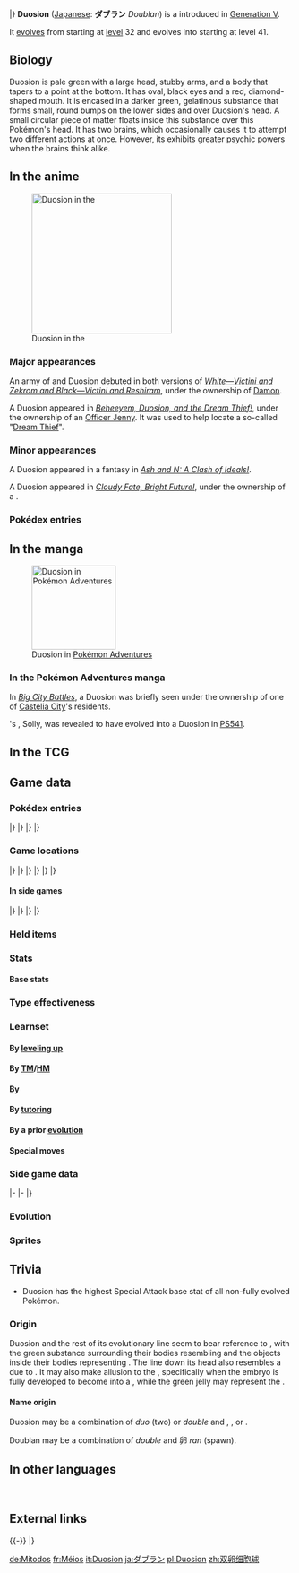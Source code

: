 {{PokémonPrevNext/Head|type=Psychic}}
{{PokémonPrevNext/Pokémon|type=Psychic|prevnum=577|prev=Solosis|nextnum=579|next=Reuniclus}}
|}
{{Pokémon Infobox
|name=Duosion
|jname=ダブラン
|jtranslit=Daburan
|tmname=Doublan
|category=Mitosis
|typebox=1
|type1=Psychic
|abilityn=d
|ability1=Overcoat
|ability2=Magic Guard
|abilityd=Regenerator
|ndex=578
|udex=084
|u2dex=140
|karea=Coastal
|kdex=116
|height-ftin=2'00"
|height-m=0.6
|weight-lbs=17.6
|weight-kg=8.0
|egggroupn=1
|egggroup1=Amorphous
|eggcycles=20
|expyield=130
|lv100exp=1,059,860
|gendercode=127
|color=Green
|catchrate=100
|evtotal=2
|evsa=2
|body=01
|pokefordex=duosion
|generation=5
|friendship=70
}}
'''Duosion''' ([[List of Japanese Pokémon names|Japanese]]: '''ダブラン''' ''Doublan'') is a {{type|Psychic}} {{OBP|Pokémon|species}} introduced in [[Generation V]].

It [[Evolution|evolves]] from {{p|Solosis}} starting at [[level]] 32 and evolves into {{p|Reuniclus}} starting at level 41.

==Biology==
Duosion is pale green with a large head, stubby arms, and a body that tapers to a point at the bottom. It has oval, black eyes and a red, diamond-shaped mouth. It is encased in a darker green, gelatinous substance that forms small, round bumps on the lower sides and over Duosion's head. A small circular piece of matter floats inside this substance over this Pokémon's head. It has two brains, which occasionally causes it to attempt two different actions at once. However, its exhibits greater psychic powers when the brains think alike.

==In the anime==
[[File:Officer Jenny Duosion.png|thumb|left|250px|Duosion in the {{pkmn|anime}}]]
===Major appearances===
An army of {{p|Solosis}} and Duosion debuted in both versions of ''[[M14|White—Victini and Zekrom and Black—Victini and Reshiram]]'', under the ownership of [[Damon]].

A Duosion appeared in ''[[BW045|Beheeyem, Duosion, and the Dream Thief!]]'', under the ownership of an [[Officer Jenny]]. It was used to help locate a so-called "[[Leon|Dream Thief]]".

===Minor appearances===
A Duosion appeared in a fantasy in ''[[BW120|Ash and N: A Clash of Ideals!]]''.

A Duosion appeared in ''[[XY092|Cloudy Fate, Bright Future!]]'', under the ownership of a {{tc|Psychic}}.

===Pokédex entries===
{{Animedexheader|Unova}}
{{Animedexbody|BW045|Duosion|Ash's Pokédex|Duosion, the Mitosis Pokémon and the evolved form of Solosis. Because Duosion's brain is divided into two, it can produce tremendous power when both parts share the same thought.}}
{{Animedexfooter/Pokémon|''Best Wishes''|Unova}}

==In the manga==
[[File:White Solly Duosion.png|thumb|150px|Duosion in [[Pokémon Adventures]]]]
===In the Pokémon Adventures manga===
In ''[[PS478|Big City Battles]]'', a Duosion was briefly seen under the ownership of one of [[Castelia City]]'s residents.

{{adv|White}}'s {{p|Solosis}}, Solly, was revealed to have evolved into a Duosion in [[PS541]].

==In the TCG==
{{main|Duosion (TCG)}}

==Game data==
===Pokédex entries===
{{Dex/Header|type=Psychic}}
{{Dex/NA|gen=V}}
{{Dex/Gen|gen=V}}
{{Dex/Entry1|v=Black|t=FFF|entry=Since they have two divided brains, at times they suddenly try to take two different actions at once.}}
{{Dex/Entry1|v=White|entry=When their brains, now divided in two, are thinking the same thoughts, these Pokémon exhibit their maximum power.}}
{{Dex/Entry2|v=Black 2|v2=White 2|t=FFF|entry=When their two divided brains think the same thoughts, their psychic power is maximized.}}
|}
|}
{{Dex/Gen|gen=VI}}
{{Dex/Entry1|v=X|t=FFF|entry=Since they have two divided brains, at times they suddenly try to take two different actions at once.}}
{{Dex/Entry1|v=Y|entry=When their two divided brains think the same thoughts, their psychic power is maximized.}}
{{Dex/Entry1|v=Omega Ruby|t=FFF|entry=Since they have two divided brains, at times they suddenly try to take two different actions at once.}}
{{Dex/Entry1|v=Alpha Sapphire|t=FFF|entry=When their two divided brains think the same thoughts, their psychic power is maximized.}}
|}
|}
{{Dex/Footer}}

===Game locations===
{{Availability/Header|type=Psychic}}
{{Availability/NA|gen=V}}
{{Availability/Gen|gen=V}}
{{Availability/Entry1/None|1|v=Black}}
{{Availability/Entry1|1|v=White|area={{rt|9|Unova}}}}
{{Availability/Entry1/None|1|v=Black 2}}
{{Availability/Entry1|1|v=White 2|area={{rt|9|Unova}}, [[Strange House]]}}
{{Availability/Entry1|v=Dream World|1|color={{dream color}}|area={{dwa|Spooky Manor}}{{tt|*|Only obtainable when using an account connected to Pokémon Black 2 or White 2}}}}
|}
|}
{{Availability/Gen|gen=VI}}
{{Availability/Entry2|v=X|v2=Y|t=fff|area=[[Friend Safari]] ([[Friend Safari#Psychic-type Safari|Psychic]])}}
{{Availability/Entry2/None|v=Omega Ruby|v2=Alpha Sapphire|area=[[Trade]]}}
|}
|}
{{Availability/Gen|gen=VII}}
{{Availability/Entry2|v=Sun|v2=Moon|area={{rt|16|Alola}} ({{DL|QR Scanner|Island Scan}}){{dotw|Tu}}}}
{{Availability/Entry2/None|v=Ultra Sun|v2=Ultra Moon}}
|}
|}
{{Availability/Footer}}

====In side games====
{{Availability/Header|type=Psychic}}
{{Availability/NA|gen=V}}
{{Availability/Gen|gen=V}}
{{Availability/Entry1|1|v=Rumble Blast|color={{fire color}}|area=Tower: [[Soothing Shore]], [[Firebreathing Mountain]], [[World Axle - B2F]]}}
{{Availability/Entry1|1|v=Rumble U|color={{fire color}}|area=[[Model Train Room#Rush Hour|Model Train Room: Rush Hour]]}}
|}
|}
{{Availability/Gen|gen=VI}}
{{Availability/Entry1|1|v=Battle Trozei|color={{defense color}}|area=[[Island of Haste#Stage 6|Island of Haste: Stage 6]]}}
{{Availability/Entry1|1|v=Shuffle|color={{beauty color}}|area=[[Pedra Valley|Pedra Valley: Stage 182]]}}
{{Availability/Entry1|1|v=Rumble World|color={{fire color}}|area=[[Legend Terrain#Bastion of Beginnings|Legend Terrain: Bastion of Beginnings]] (Entrance, Center, Back)}}
|}
|}
{{Availability/Footer}}

===Held items===
{{HeldItems
|type=Psychic
|w21=Persim Berry|w21type=Berry|w21rar=50
}}

===Stats===
====Base stats====
{{BaseStats
|type=Psychic
|HP=65
|Attack=40
|Defense=50
|SpAtk=125
|SpDef=60
|Speed=30}}

===Type effectiveness===
{{TypeEffectiveness
|type1=Psychic
|Normal=100
|Flying=100
|Fighting=50
|Ground=100
|Rock=100
|Bug=200
|Poison=100
|Ghost=200
|Steel=100
|Fire=100
|Grass=100
|Electric=100
|Psychic=50
|Water=100
|Ice=100
|Dragon=100
|Dark=200
|Fairy=100}}

===Learnset===
====By [[Level|leveling up]]====
{{learnlist/levelh/7|Duosion|Psychic|Psychic|5}}
{{learnlist/level7|1|Psywave|Psychic|Special|&mdash;|100|15}}
{{learnlist/level7|1|Reflect|Psychic|Status|&mdash;|&mdash;|20}}
{{learnlist/level7|1|Rollout|Rock|Physical|30|90|20}}
{{learnlist/level7|1|Snatch|Dark|Status|&mdash;|&mdash;|10}}
{{learnlist/level7|3|Reflect|Psychic|Status|&mdash;|&mdash;|20}}
{{learnlist/level7|7|Rollout|Rock|Physical|30|90|20}}
{{learnlist/level7|10|Snatch|Dark|Status|&mdash;|&mdash;|10}}
{{learnlist/level7|14|Hidden Power|Normal|Special|60|100|15}}
{{learnlist/level7|16|Light Screen|Psychic|Status|&mdash;|&mdash;|30}}
{{learnlist/level7|19|Charm|Fairy|Status|&mdash;|100|20}}
{{learnlist/level7|24|Recover|Normal|Status|&mdash;|&mdash;|10}}
{{learnlist/level7|25|Psyshock|Psychic|Special|80|100|10||'''}}
{{learnlist/level7|28|Endeavor|Normal|Physical|&mdash;|100|5}}
{{learnlist/level7|31|Future Sight|Psychic|Special|120|100|10||'''}}
{{learnlist/level7|34|Pain Split|Normal|Status|&mdash;|&mdash;|20}}
{{learnlist/level7|39|Psychic|Psychic|Special|90|100|10||'''}}
{{learnlist/level7|43|Skill Swap|Psychic|Status|&mdash;|&mdash;|10}}
{{learnlist/level7|50|Heal Block|Psychic|Status|&mdash;|100|15}}
{{learnlist/level7|53|Wonder Room|Psychic|Status|&mdash;|&mdash;|10}}
{{learnlist/levelf/7|Duosion|Psychic|Psychic|5}}

====By [[TM]]/[[HM]]====
{{learnlist/tmh/7|Duosion|Psychic|Psychic|5}}
{{learnlist/tm7|TM03|Psyshock|Psychic|Special|80|100|10||'''}}
{{learnlist/tm7|TM04|Calm Mind|Psychic|Status|&mdash;|&mdash;|20}}
{{learnlist/tm7|TM06|Toxic|Poison|Status|&mdash;|90|10}}
{{learnlist/tm7|TM10|Hidden Power|Normal|Special|60|100|15}}
{{learnlist/tm7|TM16|Light Screen|Psychic|Status|&mdash;|&mdash;|30}}
{{learnlist/tm7|TM17|Protect|Normal|Status|&mdash;|&mdash;|10}}
{{learnlist/tm7|TM18|Rain Dance|Water|Status|&mdash;|&mdash;|5}}
{{learnlist/tm7|TM20|Safeguard|Normal|Status|&mdash;|&mdash;|25}}
{{learnlist/tm7|TM21|Frustration|Normal|Physical|&mdash;|100|20}}
{{learnlist/tm7|TM25|Thunder|Electric|Special|110|70|10}}
{{learnlist/tm7|TM27|Return|Normal|Physical|&mdash;|100|20}}
{{learnlist/tm7|TM29|Psychic|Psychic|Special|90|100|10||'''}}
{{learnlist/tm7|TM30|Shadow Ball|Ghost|Special|80|100|15}}
{{learnlist/tm7|TM32|Double Team|Normal|Status|&mdash;|&mdash;|15}}
{{learnlist/tm7|TM33|Reflect|Psychic|Status|&mdash;|&mdash;|20}}
{{learnlist/tm7|TM39|Rock Tomb|Rock|Physical|60|95|15}}
{{learnlist/tm7|TM42|Facade|Normal|Physical|70|100|20}}
{{learnlist/tm7|TM44|Rest|Psychic|Status|&mdash;|&mdash;|10}}
{{learnlist/tm7|TM45|Attract|Normal|Status|&mdash;|100|15}}
{{learnlist/tm7|TM48|Round|Normal|Special|60|100|15}}
{{learnlist/tm7|TM53|Energy Ball|Grass|Special|90|100|10}}
{{learnlist/tm7|TM63|Embargo|Dark|Status|&mdash;|100|15}}
{{learnlist/tm7|TM64|Explosion|Normal|Physical|250|100|5}}
{{learnlist/tm7|TM73|Thunder Wave|Electric|Status|&mdash;|90|20}}
{{learnlist/tm7|TM74|Gyro Ball|Steel|Physical|&mdash;|100|5}}
{{learnlist/tm7|TM77|Psych Up|Normal|Status|&mdash;|&mdash;|10}}
{{learnlist/tm7|TM80|Rock Slide|Rock|Physical|75|90|10}}
{{learnlist/tm7|TM83|Infestation|Bug|Special|20|100|20}}
{{learnlist/tm7|TM85|Dream Eater|Psychic|Special|100|100|15||'''}}
{{learnlist/tm7|TM87|Swagger|Normal|Status|&mdash;|85|15}}
{{learnlist/tm7|TM88|Sleep Talk|Normal|Status|&mdash;|&mdash;|10}}
{{learnlist/tm7|TM90|Substitute|Normal|Status|&mdash;|&mdash;|10}}
{{learnlist/tm7|TM91|Flash Cannon|Steel|Special|80|100|10}}
{{learnlist/tm7|TM92|Trick Room|Psychic|Status|&mdash;|&mdash;|5}}
{{learnlist/tm7|TM100|Confide|Normal|Status|&mdash;|&mdash;|20}}
{{learnlist/tmf/7|Duosion|Psychic|Psychic|5}}

====By {{pkmn|breeding}}====
{{learnlist/breedh/7|Duosion|Psychic|Psychic|5}}
{{learnlist/breed7|{{MSP|088|Grimer}}{{MSP|088A|Grimer}}{{MSP|089|Muk}}{{MSP|089A|Muk}}|Acid Armor|Poison|Status|&mdash;|&mdash;|20}}
{{learnlist/breed7|{{MSP|200|Misdreavus}}{{MSP|429|Mismagius}}{{MSP|355|Duskull}}{{MSP|356|Dusclops}}{{MSP|477|Dusknoir}}{{MSP|358|Chimecho}}<br>{{MSP|425|Drifloon}}{{MSP|426|Drifblim}}{{MSP|562|Yamask}}{{MSP|563|Cofagrigus}}{{MSP|607|Litwick}}{{MSP|608|Lampent}}<br>{{MSP|708|Phantump}}{{MSP|709|Trevenant}}{{MSP|710|Pumpkaboo}}{{MSP|711|Gourgeist}}{{MSP|769|Sandygast}}{{MSP|770|Palossand}}<br>{{MSP|778|Mimikyu}}|Astonish|Ghost|Physical|30|100|15}}
{{learnlist/breed7|{{MSP|092|Gastly}}{{MSP|093|Haunter}}{{MSP|094|Gengar}}{{MSP|200|Misdreavus}}{{MSP|355|Duskull}}{{MSP|356|Dusclops}}<br>{{MSP|477|Dusknoir}}{{MSP|442|Spiritomb}}{{MSP|607|Litwick}}{{MSP|608|Lampent}}{{MSP|609|Chandelure}}{{MSP|708|Phantump}}<br>{{MSP|709|Trevenant}}{{MSP|710|Pumpkaboo}}{{MSP|711|Gourgeist}}|Confuse Ray|Ghost|Status|&mdash;|100|10}}
{{learnlist/breed7|{{MSP|475|Gallade}}|Helping Hand|Normal|Status|&mdash;|&mdash;|20}}
{{learnlist/breed7|{{MSP|280|Ralts}}{{MSP|281|Kirlia}}{{MSP|282|Gardevoir}}{{MSP|607|Litwick}}{{MSP|608|Lampent}}|Imprison|Psychic|Status|&mdash;|&mdash;|10}}
{{learnlist/breed7|{{MSP|092|Gastly}}{{MSP|093|Haunter}}{{MSP|094|Gengar}}{{MSP|353|Shuppet}}{{MSP|354|Banette}}{{MSP|355|Duskull}}<br>{{MSP|356|Dusclops}}{{MSP|477|Dusknoir}}{{MSP|562|Yamask}}{{MSP|563|Cofagrigus}}{{MSP|592|Frillish}}{{MSP|593|Jellicent}}<br>{{MSP|607|Litwick}}{{MSP|608|Lampent}}|Night Shade|Ghost|Special|&mdash;|100|15}}
{{learnlist/breed7|{{MSP|088|Grimer}}{{MSP|089|Muk}}{{MSP|092|Gastly}}{{MSP|093|Haunter}}{{MSP|094|Gengar}}{{MSP|109|Koffing}}<br>{{MSP|110|Weezing}}{{MSP|200|Misdreavus}}{{MSP|429|Mismagius}}{{MSP|218|Slugma}}{{MSP|219|Magcargo}}{{MSP|280|Ralts}}<br>{{MSP|281|Kirlia}}{{MSP|282|Gardevoir}}{{MSP|475|Gallade}}{{MSP|316|Gulpin}}{{MSP|317|Swalot}}{{MSP|351|Castform}}<br>{{MSP|353|Shuppet}}{{MSP|354|Banette}}{{MSP|355|Duskull}}{{MSP|356|Dusclops}}{{MSP|477|Dusknoir}}{{MSP|358|Chimecho}}<br>{{MSP|422|Shellos}}{{MSP|422E|Shellos}}{{MSP|423|Gastrodon}}{{MSP|423E|Gastrodon}}{{MSP|425|Drifloon}}{{MSP|426|Drifblim}}<br>{{MSP|442|Spiritomb}}{{MSP|562|Yamask}}{{MSP|563|Cofagrigus}}{{MSP|592|Frillish}}{{MSP|593|Jellicent}}{{MSP|603|Eelektrik}}<br>{{MSP|604|Eelektross}}{{MSP|607|Litwick}}{{MSP|608|Lampent}}{{MSP|609|Chandelure}}{{MSP|618|Stunfisk}}{{MSP|708|Phantump}}<br>{{MSP|709|Trevenant}}{{MSP|710|Pumpkaboo}}{{MSP|711|Gourgeist}}|Secret Power|Normal|Physical|70|100|20|‡}}
{{learnlist/breed7|{{MSP|353|Shuppet}}{{MSP|354|Banette}}{{MSP|710|Pumpkaboo}}{{MSP|711|Gourgeist}}|Trick|Psychic|Status|&mdash;|100|10}}
{{learnlist/breedf/7|Duosion|Psychic|Psychic|5}}

====By [[Move Tutor|tutoring]]====
{{learnlist/tutorh/7|Duosion|Psychic|Psychic|5}}
{{learnlist/tutor7|After You|Normal|Status|—|—|15|||no|yes}}
{{learnlist/tutor7|Ally Switch|Psychic|Status|—|—|15|||no|yes}}
{{learnlist/tutor7|Endeavor|Normal|Physical|—|100|5|||no|yes}}
{{learnlist/tutor7|Gravity|Psychic|Status|—|—|5|||no|yes}}
{{learnlist/tutor7|Helping Hand|Normal|Status|—|—|20|||no|yes}}
{{learnlist/tutor7|Iron Defense|Steel|Status|—|—|15|||no|yes}}
{{learnlist/tutor7|Magic Coat|Psychic|Status|—|—|15|||no|yes}}
{{learnlist/tutor7|Pain Split|Normal|Status|—|—|20|||no|yes}}
{{learnlist/tutor7|Role Play|Psychic|Status|—|—|10|||no|yes}}
{{learnlist/tutor7|Shock Wave|Electric|Special|60|—|20|||no|yes}}
{{learnlist/tutor7|Signal Beam|Bug|Special|75|100|15|||no|yes}}
{{learnlist/tutor7|Skill Swap|Psychic|Status|—|—|10|||no|yes}}
{{learnlist/tutor7|Snatch|Dark|Status|—|—|10|||no|yes}}
{{learnlist/tutor7|Snore|Normal|Special|50|100|15|||no|yes}}
{{learnlist/tutor7|Telekinesis|Psychic|Status|—|—|15|||no|yes}}
{{learnlist/tutor7|Trick|Psychic|Status|—|100|10|||no|yes}}
{{learnlist/tutor7|Wonder Room|Psychic|Status|—|—|10|||no|yes}}
{{learnlist/tutor7|Zen Headbutt|Psychic|Physical|80|90|15||'''|no|yes}}
{{learnlist/tutorf/7|Duosion|Psychic|Psychic|5}}

====By a prior [[evolution]]====
{{learnlist/prevoh/7|Duosion|Psychic|Psychic|5}}
{{learnlist/prevo7null}}
{{learnlist/prevof/7|Duosion|Psychic|Psychic|5}}

====Special moves====
{{learnlist/eventh/7|Duosion|Psychic|Psychic|5}}
{{learnlist/event7|{{DL|QR Scanner|Island Scan}}{{sup/7|SM}}|Night Shade|Ghost|Special|—|100|15}}
{{learnlist/eventf/7|Duosion|Psychic|Psychic|5}}

===Side game data===
{{Spindata/Head|type=Psychic}}
{{Spindata/RumbleBlast|col=6|type=Psychic
|att=4
|def=2
|speed=3
}}
|-
{{Spindata/PokéPark2|col=6|type=Psychic|ndex=578
|pad=He's even worse than {{p|Solosis}} at paying attention to his surroundings. He thinks that he wants to invent something greater than {{p|Reuniclus}}'s invention some day.
}}
|-
{{Spindata/Battle Trozei|col=3|type=Psychic|ndex=578
|power=2
}}
{{Spindata/Shuffle|col=3|type=Psychic|ndex=578|num=201
|min=50
|max=100
|raisemaxlevel=5
|skill=Swap
|skilldesc=Sometimes replaces a disruption with this Pokémon.
|swapper=Psychic Combo
}}
|}

===Evolution===
{{evobox-3
|type1=Psychic
|no1=577
|name1=Solosis
|type1-1=Psychic
|evo1={{bag|Rare Candy}}<br>{{color2|000|Level|Level 32}}
|no2=578
|name2=Duosion
|type1-2=Psychic
|evo2={{bag|Rare Candy}}<br>{{color2|000|Level|Level 41}}
|no3=579
|name3=Reuniclus
|type1-3=Psychic}}

===Sprites===
{{Spritebox/Header|type=Psychic}}
{{Spritebox/NA|gen=V}}
{{Spritebox/5|ndex=578}}
{{Spritebox/6|ndex=578}}
{{Spritebox/7|ndex=578}}
{{Spritebox/Footer|578|Duosion}}

==Trivia==
* Duosion has the highest Special Attack base stat of all non-fully evolved Pokémon.

===Origin===
Duosion and the rest of its evolutionary line seem to bear reference to {{wp|Cell (biology)|cells}}, with the green substance surrounding their bodies resembling {{wp|cytoplasm}} and the objects inside their bodies representing {{wp|Organelle|organelles}}. The line down its head also resembles a {{wp|cleavage furrow}} due to {{wp|mitosis}}. It may also make allusion to the {{wp|Embryogenesis|embryonary stages}}, specifically when the embryo is fully developed to become into a {{wp|fetus}}, while the green jelly may represent the {{wp|amniotic fluid}}.

====Name origin====
Duosion may be a combination of ''duo'' (two) or ''double'' and ''{{wp|fission (biology)|fission}}'', ''{{wp|cell division|division}}'', or ''{{wp|Cell fusion|fusion}}''.

Doublan may be a combination of ''double'' and 卵 ''ran'' (spawn).

==In other languages==
{{Other languages|type=Psychic|type2=Psychic
|ja=ダブラン ''Doublan''|jameaning=From {{tt|ダブル ''daburu''|double}} and {{tt|卵 ''ran''|spawn}}
|fr=Méios|frmeaning=From ''{{tt|méiose|meiosis}}''
|es=Duosion|esmeaning=Same as English name
|de=Mitodos|demeaning=From ''{{wp|Mitosis|Mitose}}'' and ''{{tt|dos|Spanish for 'two'}}''
|it=Duosion|itmeaning=Same as English name
|ko=듀란 ''Dyuran''|komeaning=From ''duo'' and {{tt|란 (卵) ''ran''|egg, spawn}}
|zh_cmn=雙卵細胞球 / 双卵细胞球 ''Shuāngluǎnxìbāoqiú''|zh_cmnmeaning=From {{tt|雙 ''shuāng''|double}}, {{tt|卵 ''luǎn''|egg, spawn}}, {{tt|細胞 ''xìbāo''|cell}}, and {{tt|球 ''qiú''|ball}}
|ru=Дуожн ''Duozhn''|rumeaning=Transcription of English name
}}
<br clear="left">
<!--
==Notes==
<references />-->

==External links==

{{-}}
{{PokémonPrevNext/Head|type=Psychic}}
{{PokémonPrevNext/Pokémon|type=Psychic|prevnum=577|prev=Solosis|nextnum=579|next=Reuniclus}}
|}
{{Project Pokédex notice}}

[[de:Mitodos]]
[[fr:Méios]]
[[it:Duosion]]
[[ja:ダブラン]]
[[pl:Duosion]]
[[zh:双卵细胞球]]